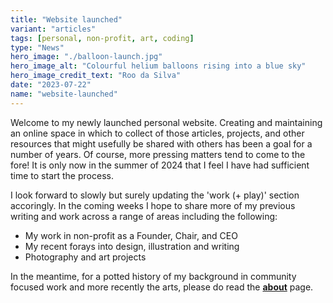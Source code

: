 ```yaml
---
title: "Website launched"
variant: "articles"
tags: [personal, non-profit, art, coding]
type: "News"
hero_image: "./balloon-launch.jpg"
hero_image_alt: "Colourful helium balloons rising into a blue sky"
hero_image_credit_text: "Roo da Silva"
date: "2023-07-22"
name: "website-launched"
---
```


Welcome to my newly launched personal website. Creating and maintaining an online space in which to collect of those articles, projects, and other resources that might usefully be shared with others has been a goal for a number of years. Of course, more pressing matters tend to come to the fore! It is only now in the summer of 2024 that I feel I have had sufficient time to start the process.

I look forward to slowly but surely updating the 'work (+ play)' section accoringly. In the coming weeks I hope to share more of my previous writing and work across a range of areas including the following:

- My work in non-profit as a Founder, Chair, and CEO
- My recent forays into design, illustration and writing
- Photography and art projects

In the meantime, for a potted history of my background in community focused work and more recently the arts, please do read the [**about**][1] page.

[1]: <https://personalwebsitemain74498.gatsbyjs.io/about> "About"


